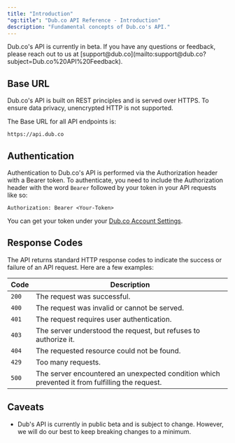 ```yaml
---
title: "Introduction"
"og:title": "Dub.co API Reference - Introduction"
description: "Fundamental concepts of Dub.co's API."
---
```


<Info>
  Dub.co's API is currently in beta. If you have any questions or feedback,
  please reach out to us at
  [support@dub.co](mailto:support@dub.co?subject=Dub.co%20API%20Feedback).
</Info>

## Base URL

Dub.co's API is built on REST principles and is served over HTTPS. To ensure data privacy, unencrypted HTTP is not supported.

The Base URL for all API endpoints is:

```
https://api.dub.co
```

## Authentication

Authentication to Dub.co's API is performed via the Authorization header with a Bearer token. To authenticate, you need to include the Authorization header with the word `Bearer` followed by your token in your API requests like so:

```
Authorization: Bearer <Your-Token>
```

You can get your token under your [Dub.co Account Settings](https://app.dub.co/settings/tokens).

## Response Codes

The API returns standard HTTP response codes to indicate the success or failure of an API request. Here are a few examples:

| Code  | Description                                                                                    |
| ----- | ---------------------------------------------------------------------------------------------- |
| `200` | The request was successful.                                                                    |
| `400` | The request was invalid or cannot be served.                                                   |
| `401` | The request requires user authentication.                                                      |
| `403` | The server understood the request, but refuses to authorize it.                                |
| `404` | The requested resource could not be found.                                                     |
| `429` | Too many requests.                                                                             |
| `500` | The server encountered an unexpected condition which prevented it from fulfilling the request. |

## Caveats

- Dub's API is currently in public beta and is subject to change. However, we will do our best to keep breaking changes to a minimum.
